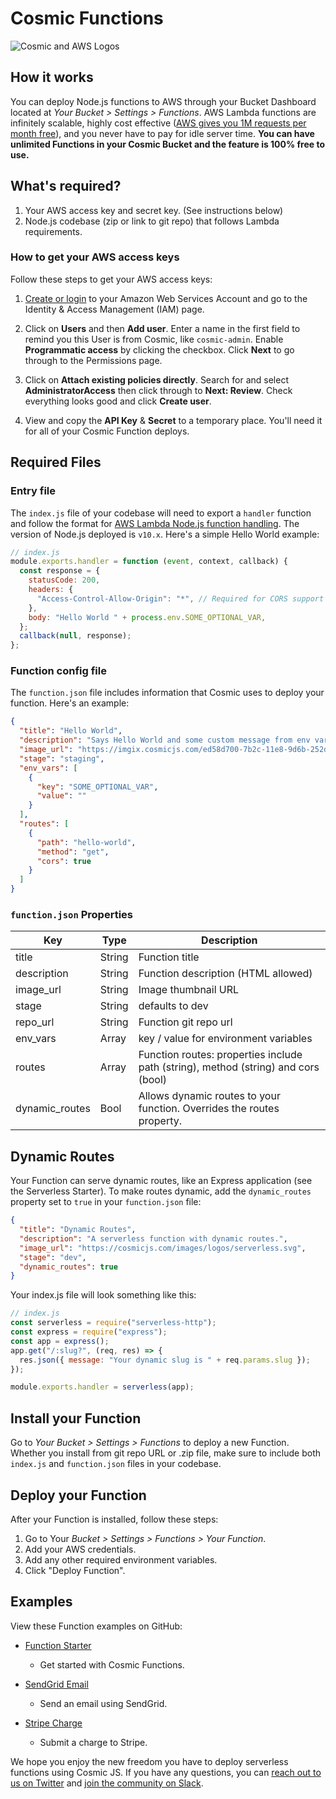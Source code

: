 # Cosmic Functions

![Cosmic and AWS Logos](https://web-assets.cosmicjs.com/images/docs/cosmicjs-aws-logos.jpg)

## How it works

You can deploy Node.js functions to AWS through your Bucket Dashboard located at _Your Bucket > Settings > Functions_. AWS Lambda functions are infinitely scalable, highly cost effective ([AWS gives you 1M requests per month free](https://aws.amazon.com/lambda/pricing/)), and you never have to pay for idle server time. **You can have unlimited Functions in your Cosmic Bucket and the feature is 100% free to use.**

## What's required?

1. Your AWS access key and secret key. (See instructions below)
2. Node.js codebase (zip or link to git repo) that follows Lambda requirements.

### How to get your AWS access keys

Follow these steps to get your AWS access keys:

1. [Create or login](http://console.aws.amazon.com) to your Amazon Web Services Account and go to the Identity & Access Management (IAM) page.
2. Click on <b>Users</b> and then <b>Add user</b>. Enter a name in the first field to remind you this User is from Cosmic, like <code>cosmic-admin</code>. Enable <b>Programmatic access</b> by clicking the checkbox. Click <b>Next</b> to go through to the Permissions page.

3. Click on <b>Attach existing policies directly</b>. Search for and select <b>AdministratorAccess</b> then click through to <b>Next: Review</b>. Check everything looks good and click <b>Create user</b>.

4. View and copy the <b>API Key</b> & <b>Secret</b> to a temporary place. You'll need it for all of your Cosmic Function deploys.

## Required Files

### Entry file

The `index.js` file of your codebase will need to export a `handler` function and follow the format for [AWS Lambda Node.js function handling](https://docs.aws.amazon.com/lambda/latest/dg/nodejs-prog-model-handler.html). The version of Node.js deployed is `v10.x`. Here's a simple Hello World example:

```js
// index.js
module.exports.handler = function (event, context, callback) {
  const response = {
    statusCode: 200,
    headers: {
      "Access-Control-Allow-Origin": "*", // Required for CORS support to work
    },
    body: "Hello World " + process.env.SOME_OPTIONAL_VAR,
  };
  callback(null, response);
};
```

### Function config file

The `function.json` file includes information that Cosmic uses to deploy your function. Here's an example:

```json
{
  "title": "Hello World",
  "description": "Says Hello World and some custom message from env var.",
  "image_url": "https://imgix.cosmicjs.com/ed58d700-7b2c-11e8-9d6b-252d8b978aea-SendGrid-Logo.png",
  "stage": "staging",
  "env_vars": [
    {
      "key": "SOME_OPTIONAL_VAR",
      "value": ""
    }
  ],
  "routes": [
    {
      "path": "hello-world",
      "method": "get",
      "cors": true
    }
  ]
}
```

### `function.json` Properties

| Key            | Type   | Description                                                                        |
| -------------- | ------ | ---------------------------------------------------------------------------------- |
| title          | String | Function title                                                                     |
| description    | String | Function description (HTML allowed)                                                |
| image_url      | String | Image thumbnail URL                                                                |
| stage          | String | defaults to dev                                                                    |
| repo_url       | String | Function git repo url                                                              |
| env_vars       | Array  | key / value for environment variables                                              |
| routes         | Array  | Function routes: properties include path (string), method (string) and cors (bool) |
| dynamic_routes | Bool   | Allows dynamic routes to your function. Overrides the routes property.             |

## Dynamic Routes

Your Function can serve dynamic routes, like an Express application (see the Serverless Starter). To make routes dynamic, add the `dynamic_routes` property set to `true` in your `function.json` file:

```json
{
  "title": "Dynamic Routes",
  "description": "A serverless function with dynamic routes.",
  "image_url": "https://cosmicjs.com/images/logos/serverless.svg",
  "stage": "dev",
  "dynamic_routes": true
}
```

Your index.js file will look something like this:

```js
// index.js
const serverless = require("serverless-http");
const express = require("express");
const app = express();
app.get("/:slug?", (req, res) => {
  res.json({ message: "Your dynamic slug is " + req.params.slug });
});

module.exports.handler = serverless(app);
```

## Install your Function

Go to _Your Bucket > Settings > Functions_ to deploy a new Function. Whether you install from git repo URL or .zip file, make sure to include both `index.js` and `function.json` files in your codebase.

## Deploy your Function

After your Function is installed, follow these steps:

1. Go to Your _Bucket > Settings > Functions > Your Function_.
1. Add your AWS credentials.
1. Add any other required environment variables.
1. Click "Deploy Function".

## Examples

View these Function examples on GitHub:

- [Function Starter](https://github.com/cosmicjs/function-starter)

  - Get started with Cosmic Functions.

- [SendGrid Email](https://github.com/cosmicjs/send-email-function)

  - Send an email using SendGrid.

- [Stripe Charge](https://github.com/cosmicjs/stripe-charge-function)
  - Submit a charge to Stripe.

We hope you enjoy the new freedom you have to deploy serverless functions using Cosmic JS. If you have any questions, you can [reach out to us on Twitter](https://twitter.com/cosmicjs) and [join the community on Slack](https://cosmicjs.com/community).

